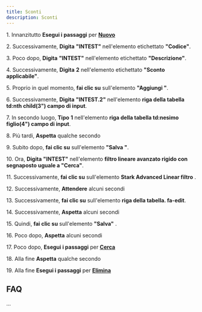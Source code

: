 ```yaml
---
title: Sconti
description: Sconti
---
```

1\. Innanzitutto **Esegui i passaggi** per **[Nuovo](/docs/Z_Operazioni%20base/Nuovo)**  
  
2\. Successivamente, **Digita** **"INTEST"** nell'elemento etichettato **"Codice"**.  
  
3\. Poco dopo, **Digita** **"INTEST"** nell'elemento etichettato **"Descrizione"**.  
  
4\. Successivamente, **Digita** **2** nell'elemento etichettato **"Sconto applicabile"**.  
  
5\. Proprio in quel momento, **fai clic su** sull'elemento **"Aggiungi "**.  
  
6\. Successivamente, **Digita** **"INTEST.2"** nell'elemento **riga della tabella td:nth child(3") campo di input**.  
  
7\. In secondo luogo, **Tipo** **1** nell'elemento **riga della tabella td:nesimo figlio(4") campo di input**.  
  
8\. Più tardi, **Aspetta** qualche secondo  
  
9\. Subito dopo, **fai clic su** sull'elemento **"Salva "**.  
  
10\. Ora, **Digita** **"INTEST"** nell'elemento **filtro lineare avanzato rigido con segnaposto uguale a "Cerca"**.  
  
11\. Successivamente, **fai clic su** sull'elemento **Stark Advanced Linear filtro** .  
  
12\. Successivamente, **Attendere** alcuni secondi  
  
13\. Successivamente, **fai clic su** sull'elemento **riga della tabella. fa-edit**.  
  
14\. Successivamente, **Aspetta** alcuni secondi  
  
15\. Quindi, **fai clic su** sull'elemento **"Salva"** .  
  
16\. Poco dopo, **Aspetta** alcuni secondi  
  
17\. Poco dopo, **Esegui i passaggi** per **[Cerca](/docs/Z_Operazioni%20base/Cerca)**  
  
18\. Alla fine **Aspetta** qualche secondo  
  
19\. Alla fine **Esegui i passaggi** per **[Elimina](/docs/Z_Operazioni%20base/Elimina)**  

FAQ
---

...